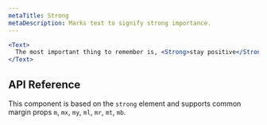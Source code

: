 ```yaml
---
metaTitle: Strong
metaDescription: Marks text to signify strong importance.
---
```


```jsx live=true
<Text>
  The most important thing to remember is, <Strong>stay positive</Strong>.
</Text>
```

## API Reference

This component is based on the `strong` element and supports common margin props `m`, `mx`, `my`, `ml`, `mr`, `mt`, `mb`.
